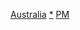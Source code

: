 <noinclude>{{noteTA|G1 = People|G2 = Country}}</noinclude>{{Navbox
|name = 澳大利亚总理
|title = [[澳大利亚|'''-{zh-hans:澳大利亚;zh-hant:澳洲}-]][[澳大利亞總理|總理]]
| state = {{{state|autocollapse}}}
| listclass = hlist
| image = [[File:Coat of Arms of Australia.svg|85px]]
 
|list1 = 
* [[埃德蒙·巴顿|巴顿]]
* [[阿尔弗雷德·迪金|迪金]]
* [[克里斯·沃森|沃森]]
* [[喬治·里德 (澳洲政治人物)|里德]]
* [[阿尔弗雷德·迪金|迪金]]
* [[安德魯·費希爾|费希尔]]
* [[阿尔弗雷德·迪金|迪金]]
* [[安德魯·費希爾|费希尔]]
* [[約瑟夫·庫克|库克]]
* [[安德魯·費希爾|费希尔]]
* [[比利·休斯 (澳大利亚)|休斯]]
* [[斯坦利·布鲁斯|布鲁斯]]
* [[詹姆斯·斯卡林|斯卡林]]
* [[约瑟夫·莱昂斯|莱昂斯]]
* [[厄尔·佩吉|佩吉]]
* [[羅伯特·孟席斯|孟席斯]]
* [[阿瑟·法登|法登]]
* [[約翰·柯廷|柯廷]]
* [[弗蘭克·福德|福德]]
* [[班·奇夫利|奇夫利]]
* [[羅伯特·孟席斯|孟席斯]]
* [[哈罗德·霍尔特|霍尔特]] 
* [[约翰·麦克尤恩|麦克尤恩]]
* [[约翰·戈顿|戈顿]]
* [[威廉·麦克马洪|麦克马洪]]
* [[愛德華·高夫·惠特蘭|惠特拉姆]]
* [[马尔科姆·弗雷泽|弗雷泽]]
* [[鮑勃·霍克|霍克]]
* [[保羅·基廷|基廷]]
* [[約翰·霍華德|霍華德]]
* [[陆克文]]
* [[朱莉亞·吉拉德|吉拉德]]
* [[陆克文]]
* [[托尼·阿博特|阿博特]]
* [[麦肯·腾博|-{zh-tw:滕博爾; zh-hant:騰博; zh-cn:特恩布尔; zh-sg:腾博; zh-hans:腾博; zh-hk:杜布爾;}-]]
* [[斯科特·莫里森|莫里森]]
* [[安東尼·艾巴尼斯|艾班尼斯]]
}}<noinclude>

[[Category:政府首脑导航模板|Australia]]
[[Category:澳大利亚总理|*]]
[[Category:澳大利亚政治人物导航模板|PM]]
</noinclude>